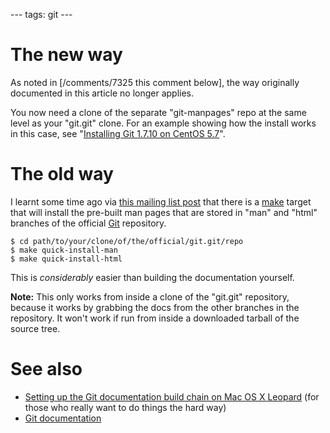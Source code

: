 ---
tags: git
---
= The new way =

As noted in [/comments/7325 this comment below], the way originally documented in this article no longer applies.

You now need a clone of the separate "git-manpages" repo at the same level as your "git.git" clone. For an example showing how the install works in this case, see "[[Installing Git 1.7.10 on CentOS 5.7]]".

= The old way =

I learnt some time ago via [http://article.gmane.org/gmane.comp.version-control.git/116538 this mailing list post] that there is a [[make]] target that will install the pre-built man pages that are stored in "man" and "html" branches of the official [[Git]] repository.

<pre lang="ruby">$ cd path/to/your/clone/of/the/official/git.git/repo
$ make quick-install-man
$ make quick-install-html</pre>

This is ''considerably'' easier than building the documentation yourself.

'''Note:''' This only works from inside a clone of the "git.git" repository, because it works by grabbing the docs from the other branches in the repository. It won't work if run from inside a downloaded tarball of the source tree.

= See also =

* [[Setting up the Git documentation build chain on Mac OS X Leopard]] (for those who really want to do things the hard way)
* [[Git documentation]]
